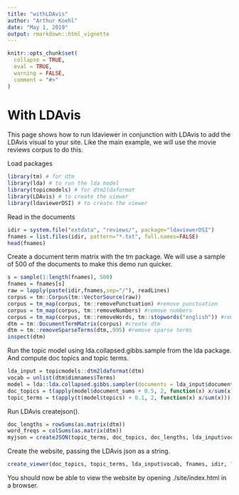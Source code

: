 ```yaml
---
title: "withLDAvis"
author: "Arthur Koehl"
date: "May 1, 2019"
output: rmarkdown::html_vignette
---
```



```r
knitr::opts_chunk$set(
  collapse = TRUE,
  eval = TRUE,
  warning = FALSE,
  comment = "#>"
)
```

#  With LDAvis

This page shows how to run ldaviewer in conjunction with LDAvis to add the LDAvis visual to your site. Like the main example, we will use the movie reviews corpus to do this.


Load packages
```r
library(tm) # for dtm
library(lda) # to run the lda model
library(topicmodels) # for dtm2ldaformat
library(LDAvis) # to create the viewer
library(ldaviewerDSI) # to create the viewer
```


Read in the documents
```r
idir = system.file("extdata", "reviews/", package="ldaviewerDSI")
fnames = list.files(idir, pattern="*.txt", full.names=FALSE)
head(fnames)
```

Create a document term matrix with the tm package. We will use a sample of 500 of the documents to make this demo run quicker.
```r
s = sample(1:length(fnames), 500)
fnames = fnames[s]
raw = lapply(paste(idir,fnames,sep="/"), readLines)
corpus = tm::Corpus(tm::VectorSource(raw))
corpus = tm_map(corpus, tm::removePunctuation) #remove punctuation
corpus = tm_map(corpus, tm::removeNumbers) #remove numbers
corpus = tm_map(corpus, tm::removeWords, tm::stopwords("english")) #remove stopwords
dtm = tm::DocumentTermMatrix(corpus) #create dtm
dtm = tm::removeSparseTerms(dtm,.995) #remove sparse terms
inspect(dtm)
```


Run the topic model using lda.collapsed.gibbs.sample from the lda package. And compute doc topics and topic terms. 
```r
lda_input = topicmodels::dtm2ldaformat(dtm)
vocab = unlist(dtm$dimnames$Terms)
model = lda::lda.collapsed.gibbs.sampler(documents = lda_input$documents, K=20, vocab=vocab, num.iterations=1000, alpha=0.5, eta=0.1, burnin=50)
doc_topics = t(apply(model$document_sums + 0.5, 2, function(x) x/sum(x)))
topic_terms = t(apply(t(model$topics) + 0.1, 2, function(x) x/sum(x)))
```

Run LDAvis createjson(). 
```r
doc_lengths = rowSums(as.matrix(dtm))
word_freqs = colSums(as.matrix(dtm))
myjson = createJSON(topic_terms, doc_topics, doc_lengths, lda_input$vocab, word_freqs, reorder.topics=FALSE)
```

Create the website, passing the LDAvis json as a string.
```r
create_viewer(doc_topics, topic_terms, lda_input$vocab, fnames, idir, "./site/", ldavisJSON = myjson, verbose=TRUE)
```

You should now be able to view the website by opening ./site/index.html in a browser.
